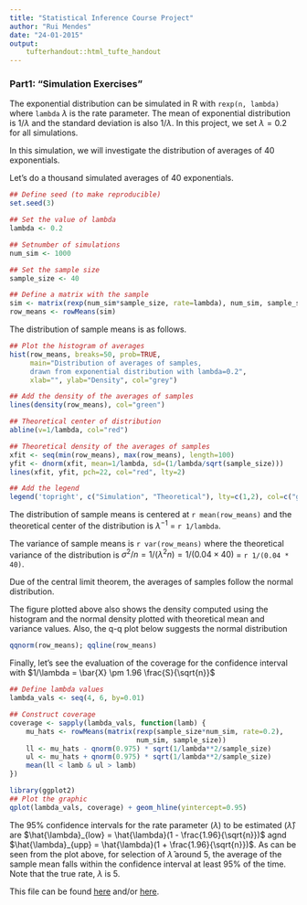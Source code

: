 ```yaml
---
title: "Statistical Inference Course Project"
author: "Rui Mendes"
date: "24-01-2015"
output: 
    tufterhandout::html_tufte_handout
---
```


### Part1: "Simulation Exercises"

The exponential distribution can be simulated in R with `rexp(n, lambda)` where
`lambda` $\lambda$ is the rate parameter. The mean of exponential distribution is 
$1/\lambda$ and the standard deviation is also $1/\lambda$. In this project,
we set $\lambda=0.2$ for all simulations. 

In this simulation, we will investigate the distribution of
averages of 40 exponentials.

Let's do a thousand simulated averages of 40 exponentials.

```r
## Define seed (to make reproducible)
set.seed(3)

## Set the value of lambda
lambda <- 0.2

## Setnumber of simulations
num_sim <- 1000

## Set the sample size
sample_size <- 40

## Define a matrix with the sample
sim <- matrix(rexp(num_sim*sample_size, rate=lambda), num_sim, sample_size)
row_means <- rowMeans(sim)
```

The distribution of sample means is as follows.

```r
## Plot the histogram of averages
hist(row_means, breaks=50, prob=TRUE,
     main="Distribution of averages of samples,
     drawn from exponential distribution with lambda=0.2",
     xlab="", ylab="Density", col="grey")

## Add the density of the averages of samples
lines(density(row_means), col="green")

## Theoretical center of distribution
abline(v=1/lambda, col="red")

## Theoretical density of the averages of samples
xfit <- seq(min(row_means), max(row_means), length=100)
yfit <- dnorm(xfit, mean=1/lambda, sd=(1/lambda/sqrt(sample_size)))
lines(xfit, yfit, pch=22, col="red", lty=2)

## Add the legend
legend('topright', c("Simulation", "Theoretical"), lty=c(1,2), col=c("green", "red"))
```

The distribution of sample means is centered at `r mean(row_means)`
and the theoretical center of the distribution is $\lambda^{-1}$ = `r 1/lambda`.

The variance of sample means is `r var(row_means)` where the theoretical variance
of the distribution is $\sigma^2 / n = 1/(\lambda^2 n) = 1/(0.04 \times 40)$ =
`r 1/(0.04 * 40)`.

Due of the central limit theorem, the averages of samples follow the normal
distribution. 

The figure plotted above also shows the density computed using the histogram and the
normal density plotted with theoretical mean and variance values. Also, the
q-q plot below suggests the normal distribution

```r
qqnorm(row_means); qqline(row_means)
```

Finally, let's see the evaluation of the coverage for the confidence interval with
$1/\lambda = \bar{X} \pm 1.96 \frac{S}{\sqrt{n}}$

```r
## Define lambda values
lambda_vals <- seq(4, 6, by=0.01)

## Construct coverage
coverage <- sapply(lambda_vals, function(lamb) {
    mu_hats <- rowMeans(matrix(rexp(sample_size*num_sim, rate=0.2),
                               num_sim, sample_size))
    ll <- mu_hats - qnorm(0.975) * sqrt(1/lambda**2/sample_size)
    ul <- mu_hats + qnorm(0.975) * sqrt(1/lambda**2/sample_size)
    mean(ll < lamb & ul > lamb)
})

library(ggplot2)
## Plot the graphic
qplot(lambda_vals, coverage) + geom_hline(yintercept=0.95)
```

The 95% confidence intervals for the rate parameter ($\lambda$) to be estimated
($\hat{\lambda}$) are
$\hat{\lambda}_{low} = \hat{\lambda}(1 - \frac{1.96}{\sqrt{n}})$ agnd
$\hat{\lambda}_{upp} = \hat{\lambda}(1 + \frac{1.96}{\sqrt{n}})$.
As can be seen from the plot above, for selection of $\hat{\lambda}$ around 5,
the average of the sample mean falls within the confidence interval at least 95% of the time.
Note that the true rate, $\lambda$ is 5.

This file can be found [here](https://github.com/rui-mendes/StatisticalInference/tree/master/Part1) and/or [here](http://rpubs.com/ruimendes/statistical-inference-proj-part1).
